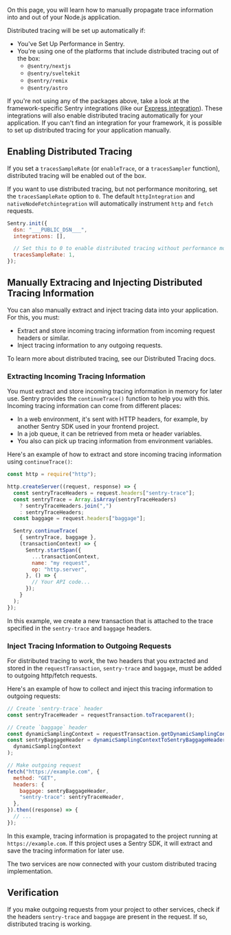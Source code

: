 On this page, you will learn how to manually propagate trace information into and out of your Node.js application.

Distributed tracing will be set up automatically if:

- You've <PlatformLink to="/performance/">Set Up Performance</PlatformLink> in Sentry.
- You're using one of the platforms that include distributed tracing out of the box:
  - `@sentry/nextjs`
  - `@sentry/sveltekit`
  - `@sentry/remix`
  - `@sentry/astro`

If you're not using any of the packages above, take a look at the framework-specific Sentry integrations (like our [Express integration](/platforms/node/guides/express/)). These integrations will also enable distributed tracing automatically for your application.
If you can't find an integration for your framework, it is possible to set up distributed tracing for your application manually.

## Enabling Distributed Tracing

If you set a `tracesSampleRate` (or `enableTrace`, or a `tracesSampler` function), distributed tracing will be enabled out of the box.

If you want to use distributed tracing, but not performance monitoring, set the `tracesSampleRate` option to `0`. The default `httpIntegration` and `nativeNodeFetchintegration` will automatically instrument `http` and `fetch` requests.

```javascript
Sentry.init({
  dsn: "___PUBLIC_DSN___",
  integrations: [],

  // Set this to 0 to enable distributed tracing without performance monitoring
  tracesSampleRate: 1,
});
```

## Manually Extracing and Injecting Distributed Tracing Information

You can also manually extract and inject tracing data into your application. For this, you must:

- Extract and store incoming tracing information from incoming request headers or similar.
- Inject tracing information to any outgoing requests.

To learn more about distributed tracing, see our <PlatformLink to="/distributed-tracing/">Distributed Tracing</PlatformLink> docs.

### Extracting Incoming Tracing Information

You must extract and store incoming tracing information in memory for later use. Sentry provides the `continueTrace()` function to help you with this. Incoming tracing information can come from different places:

- In a web environment, it's sent with HTTP headers, for example, by another Sentry SDK used in your frontend project.
- In a job queue, it can be retrieved from meta or header variables.
- You also can pick up tracing information from environment variables.

Here's an example of how to extract and store incoming tracing information using `continueTrace()`:

```javascript
const http = require("http");

http.createServer((request, response) => {
  const sentryTraceHeaders = request.headers["sentry-trace"];
  const sentryTrace = Array.isArray(sentryTraceHeaders)
    ? sentryTraceHeaders.join(",")
    : sentryTraceHeaders;
  const baggage = request.headers["baggage"];

  Sentry.continueTrace(
    { sentryTrace, baggage },
    (transactionContext) => {
      Sentry.startSpan({
        ...transactionContext,
        name: "my request",
        op: "http.server",
      }, () => {
        // Your API code...
      });
    }
  );
});
```

In this example, we create a new transaction that is attached to the trace specified in the `sentry-trace` and `baggage` headers.

### Inject Tracing Information to Outgoing Requests

For distributed tracing to work, the two headers that you extracted and stored in the `requestTransaction`, `sentry-trace` and `baggage`, must be added to outgoing http/fetch requests.

Here's an example of how to collect and inject this tracing information to outgoing requests:

```javascript
// Create `sentry-trace` header
const sentryTraceHeader = requestTransaction.toTraceparent();

// Create `baggage` header
const dynamicSamplingContext = requestTransaction.getDynamicSamplingContext();
const sentryBaggageHeader = dynamicSamplingContextToSentryBaggageHeader(
  dynamicSamplingContext
);

// Make outgoing request
fetch("https://example.com", {
  method: "GET",
  headers: {
    baggage: sentryBaggageHeader,
    "sentry-trace": sentryTraceHeader,
  },
}).then((response) => {
  // ...
});
```

In this example, tracing information is propagated to the project running at `https://example.com`. If this project uses a Sentry SDK, it will extract and save the tracing information for later use.

The two services are now connected with your custom distributed tracing implementation.

## Verification

If you make outgoing requests from your project to other services, check if the headers `sentry-trace` and `baggage` are present in the request. If so, distributed tracing is working.
